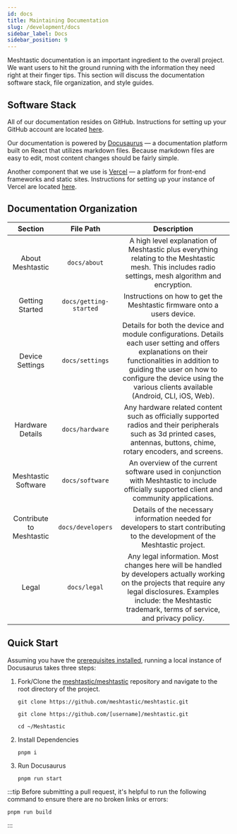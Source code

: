 ```yaml
---
id: docs
title: Maintaining Documentation
slug: /development/docs
sidebar_label: Docs
sidebar_position: 9
---
```


Meshtastic documentation is an important ingredient to the overall project. We want users to hit the ground running with the information they need right at their finger tips. This section will discuss the documentation software stack, file organization, and style guides.

## Software Stack

All of our documentation resides on GitHub. Instructions for setting up your GitHub account are located [here](/docs/development/reference/github).

Our documentation is powered by [Docusaurus](https://docusaurus.io) — a documentation platform built on React that utilizes markdown files. Because markdown files are easy to edit, most content changes should be fairly simple.

Another component that we use is [Vercel](https://vercel.com) — a platform for front-end frameworks and static sites. Instructions for setting up your instance of Vercel are located [here](/docs/development/documentation/publish#publish-to-vercel).

## Documentation Organization

|         Section          |       File Path        |                                                                                                                          Description                                                                                                                           |
| :----------------------: | :--------------------: | :------------------------------------------------------------------------------------------------------------------------------------------------------------------------------------------------------------------------------------------------------------: |
|     About Meshtastic     |      `docs/about`      |                                                      A high level explanation of Meshtastic plus everything relating to the Meshtastic mesh. This includes radio settings, mesh algorithm and encryption.                                                      |
|     Getting Started      | `docs/getting-started` |                                                                                            Instructions on how to get the Meshtastic firmware onto a users device.                                                                                             |
|     Device Settings      |    `docs/settings`     | Details for both the device and module configurations. Details each user setting and offers explanations on their functionalities in addition to guiding the user on how to configure the device using the various clients available (Android, CLI, iOS, Web). |
|     Hardware Details     |    `docs/hardware`     |                                            Any hardware related content such as officially supported radios and their peripherals such as 3d printed cases, antennas, buttons, chime, rotary encoders, and screens.                                            |
|   Meshtastic Software    |    `docs/software`     |                                                           An overview of the current software used in conjunction with Meshtastic to include officially supported client and community applications.                                                           |
| Contribute to Meshtastic |   `docs/developers`    |                                                                 Details of the necessary information needed for developers to start contributing to the development of the Meshtastic project.                                                                 |
|          Legal           |      `docs/legal`      |                 Any legal information. Most changes here will be handled by developers actually working on the projects that require any legal disclosures. Examples include: the Meshtastic trademark, terms of service, and privacy policy.                  |

## Quick Start

Assuming you have the [prerequisites installed](/docs/development/documentation/local-dev#prerequisites), running a local instance of Docusaurus takes three steps:

1.  Fork/Clone the [meshtastic/meshtastic](https://github.com/meshtastic/meshtastic) repository and navigate to the root directory of the project.

    ```shell title="Clone the project"
    git clone https://github.com/meshtastic/meshtastic.git
    ```

    ```shell title="Clone fork of the project"
    git clone https://github.com/[username]/meshtastic.git
    ```

    ```shell title="Change Directory"
    cd ~/Meshtastic
    ```

2.  Install Dependencies

    ```shell title="Install dependencies using pnpm"
    pnpm i
    ```

3.  Run Docusaurus

    ```shell title="Run a local documentation server and open it in your browser"
    pnpm run start
    ```

:::tip
Before submitting a pull request, it's helpful to run the following command to ensure there are no broken links or errors:

```shell title="Build Project"
pnpm run build
```

:::
